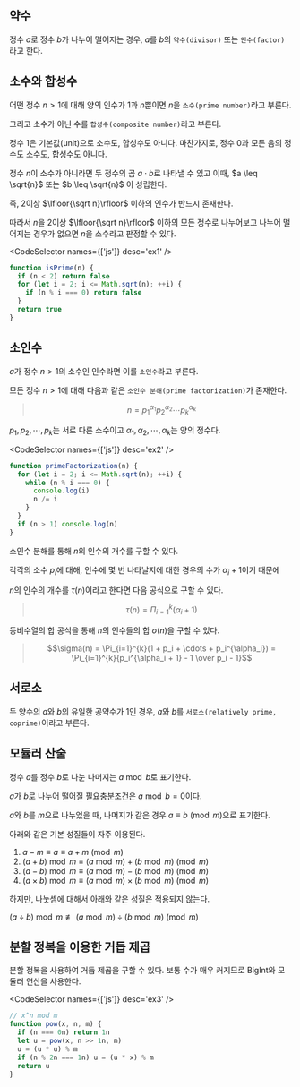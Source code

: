 
## 약수

정수 $a$로 정수 $b$가 나누어 떨어지는 경우, $a$를 $b$의 `약수(divisor)` 또는 `인수(factor)`라고 한다.

## 소수와 합성수

어떤 정수 $n > 1$에 대해 양의 인수가 1과 $n$뿐이면 $n$을 `소수(prime number)`라고 부른다.

그리고 소수가 아닌 수를 `합성수(composite number)`라고 부른다.

정수 1은 기본값(unit)으로 소수도, 합성수도 아니다. 마찬가지로, 정수 0과 모든 음의 정수도 소수도, 합성수도 아니다.

정수 $n$이 소수가 아니라면 두 정수의 곱 $a \cdot b$로 나타낼 수 있고 이때, $a \leq \sqrt{n}$ 또는 $b \leq \sqrt{n}$ 이 성립한다.

즉, 2이상 $\lfloor{\sqrt n}\rfloor$ 이하의 인수가 반드시 존재한다.

따라서 $n$을 2이상 $\lfloor{\sqrt n}\rfloor$ 이하의 모든 정수로 나누어보고 나누어 떨어지는 경우가 없으면 $n$을 소수라고 판정할 수 있다.

<CodeSelector names={['js']} desc='ex1' />

```js
function isPrime(n) {
  if (n < 2) return false
  for (let i = 2; i <= Math.sqrt(n); ++i) {
    if (n % i === 0) return false
  }
  return true
}
```

## 소인수

$a$가 정수 $n > 1$의 소수인 인수라면 이를 `소인수`라고 부른다.

모든 정수 $n > 1$에 대해 다음과 같은 `소인수 분해(prime factorization)`가 존재한다.

> $$n = p_1^{\alpha_1} p_2^{\alpha_2} \cdots p_k^{\alpha_k}$$

$p_1, p_2, \cdots, p_k$는 서로 다른 소수이고 $\alpha_1, \alpha_2, \cdots, \alpha_k$는 양의 정수다.

<CodeSelector names={['js']} desc='ex2' />

```js
function primeFactorization(n) {
  for (let i = 2; i <= Math.sqrt(n); ++i) {
    while (n % i === 0) {
      console.log(i)
      n /= i
    }
  }
  if (n > 1) console.log(n)
}
```

소인수 분해를 통해 $n$의 인수의 개수를 구할 수 있다.

각각의 소수 $p_i$에 대해, 인수에 몇 번 나타날지에 대한 경우의 수가 $\alpha_i + 1$이기 때문에

$n$의 인수의 개수를 $\tau(n)$이라고 한다면 다음 공식으로 구할 수 있다.

> $$\tau(n) = \Pi_{i=1}^{k}(\alpha_i + 1)$$

등비수열의 합 공식을 통해 $n$의 인수들의 합 $\sigma(n)$을 구할 수 있다.

> $$\sigma(n) = \Pi_{i=1}^{k}(1 + p_i + \cdots + p_i^{\alpha_i}) = \Pi_{i=1}^{k}{p_i^{\alpha_i + 1} - 1 \over p_i - 1}$$

## 서로소

두 양수의 $a$와 $b$의 유일한 공약수가 1인 경우, $a$와 $b$를 `서로소(relatively prime, coprime)`이라고 부른다.

## 모듈러 산술

정수 $a$를 정수 $b$로 나눈 나머지는 $a \bmod b$로 표기한다.

$a$가 $b$로 나누어 떨어질 필요충분조건은 $a \bmod b = 0$이다.

$a$와 $b$를 $m$으로 나누었을 때, 나머지가 같은 경우 $a \equiv b \pmod{m}$으로 표기한다.

아래와 같은 기본 성질들이 자주 이용된다.

1. $a - m \equiv a \equiv a + m \pmod{m}$
2. $(a + b) \bmod m \equiv (a \bmod m) + (b \bmod m) \pmod{m}$
3. $(a - b) \bmod m \equiv (a \bmod m) - (b \bmod m) \pmod{m}$
4. $(a \times b) \bmod m \equiv (a \bmod m) \times (b \bmod m) \pmod{m}$

하지만, 나눗셈에 대해서 아래와 같은 성질은 적용되지 않는다.

$(a \div b) \bmod m \not\equiv (a \bmod m) \div (b \bmod m) \pmod{m}$

## 분할 정복을 이용한 거듭 제곱

분할 정복을 사용하여 거듭 제곱을 구할 수 있다. 보통 수가 매우 커지므로 BigInt와 모듈러 연산을 사용한다.

<CodeSelector names={['js']} desc='ex3' />

```js
// x^n mod m
function pow(x, n, m) {
  if (n === 0n) return 1n
  let u = pow(x, n >> 1n, m)
  u = (u * u) % m
  if (n % 2n === 1n) u = (u * x) % m
  return u
}
```

